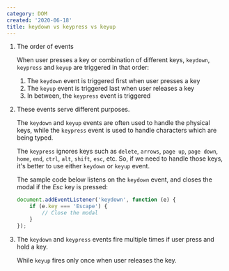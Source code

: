 ```yaml
---
category: DOM
created: '2020-06-18'
title: keydown vs keypress vs keyup
---
```


1. The order of events

    When user presses a key or combination of different keys, `keydown`, `keypress` and `keyup` are triggered in that order:

    1. The `keydown` event is triggered first when user presses a key
    2. The `keyup` event is triggered last when user releases a key
    3. In between, the `keypress` event is triggered

2. These events serve different purposes.

    The `keydown` and `keyup` events are often used to handle the physical keys, while the `keypress` event is used to handle characters which are being typed.

    The `keypress` ignores keys such as `delete`, `arrows`, `page up`, `page down`, `home`, `end`, `ctrl`, `alt`, `shift`, `esc`, etc.
    So, if we need to handle those keys, it's better to use either `keydown` or `keyup` event.

    The sample code below listens on the `keydown` event, and closes the modal if the _Esc_ key is pressed:

    ```js
    document.addEventListener('keydown', function (e) {
        if (e.key === 'Escape') {
            // Close the modal
        }
    });
    ```

3. The `keydown` and `keypress` events fire multiple times if user press and hold a key.

    While `keyup` fires only once when user releases the key.
